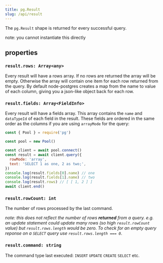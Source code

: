 ```yaml
---
title: pg.Result
slug: /api/result
---
```


The `pg.Result` shape is returned for every successful query.

<div className="alert alert-info">note: you cannot instantiate this directly</div>

## properties

### `result.rows: Array<any>`

Every result will have a rows array. If no rows are returned the array will be empty. Otherwise the array will contain one item for each row returned from the query. By default node-postgres creates a map from the name to value of each column, giving you a json-like object back for each row.

### `result.fields: Array<FieldInfo>`

Every result will have a fields array. This array contains the `name` and `dataTypeId` of each field in the result. These fields are ordered in the same order as the columns if you are using `arrayMode` for the query:

```js
const { Pool } = require('pg')

const pool = new Pool()

const client = await pool.connect()
const result = await client.query({
  rowMode: 'array',
  text: 'SELECT 1 as one, 2 as two;',
})
console.log(result.fields[0].name) // one
console.log(result.fields[1].name) // two
console.log(result.rows) // [ [ 1, 2 ] ]
await client.end()
```

### `result.rowCount: int`

The number of rows processed by the last command. 

_note: this does not reflect the number of rows __returned__ from a query.  e.g. an update statement could update many rows (so high `result.rowCount` value) but `result.rows.length` would be zero.  To check for an empty query reponse on a `SELECT` query use `result.rows.length === 0`_.

### `result.command: string`

The command type last executed: `INSERT` `UPDATE` `CREATE` `SELECT` etc.
